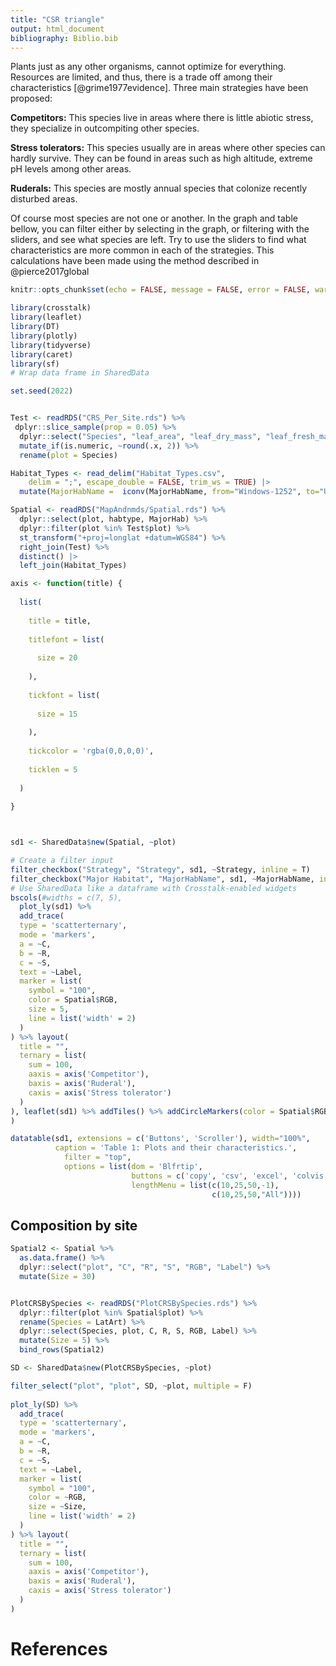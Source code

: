 ```yaml
---
title: "CSR triangle"
output: html_document
bibliography: Biblio.bib
---
```


Plants just as any other organisms, cannot optimize for everything. Resources are limited, and thus, there is a trade off among their characteristics [@grime1977evidence]. Three main strategies have been proposed:

**Competitors:** This species live in areas where there is little abiotic stress, they specialize in outcompiting other species.

**Stress tolerators:** This species usually are in areas where other species can hardly survive. They can be found in areas such as high altitude, extreme pH levels among other areas.

**Ruderals:** This species are mostly annual species that colonize recently disturbed areas. 

Of course most species are not one or another. In the graph and table bellow, you can filter either by selecting in the graph, or filtering with the sliders, and see what species are left. Try to use the sliders to find what characteristics are more common in each of the strategies. This calculations have been made using the method described in @pierce2017global


```r
knitr::opts_chunk$set(echo = FALSE, message = FALSE, error = FALSE, warning = FALSE)

library(crosstalk)
library(leaflet)
library(DT)
library(plotly)
library(tidyverse)
library(caret)
library(sf)
# Wrap data frame in SharedData

set.seed(2022)


Test <- readRDS("CRS_Per_Site.rds") %>% 
 dplyr::slice_sample(prop = 0.05) %>% 
  dplyr::select("Species", "leaf_area", "leaf_dry_mass", "leaf_fresh_mass", "C", "R", "S", "RGB", "Strategy", "Label") %>% 
  mutate_if(is.numeric, ~round(.x, 2)) %>% 
  rename(plot = Species)

Habitat_Types <- read_delim("Habitat_Types.csv", 
    delim = ";", escape_double = FALSE, trim_ws = TRUE) |> 
  mutate(MajorHabName =  iconv(MajorHabName, from="Windows-1252", to="UTF-8"), MajorHab = as.character(MajorHab)) 

Spatial <- readRDS("MapAndnmds/Spatial.rds") %>% 
  dplyr::select(plot, habtype, MajorHab) %>% 
  dplyr::filter(plot %in% Test$plot) %>% 
  st_transform("+proj=longlat +datum=WGS84") %>% 
  right_join(Test) %>% 
  distinct() |> 
  left_join(Habitat_Types)

axis <- function(title) {
  
  list(
    
    title = title,
    
    titlefont = list(
      
      size = 20
      
    ),
    
    tickfont = list(
      
      size = 15
      
    ),
    
    tickcolor = 'rgba(0,0,0,0)',
    
    ticklen = 5
    
  )
  
}



sd1 <- SharedData$new(Spatial, ~plot)

```


```r
# Create a filter input
filter_checkbox("Strategy", "Strategy", sd1, ~Strategy, inline = T)
filter_checkbox("Major Habitat", "MajorHabName", sd1, ~MajorHabName, inline = T)
# Use SharedData like a dataframe with Crosstalk-enabled widgets
bscols(#widths = c(7, 5),
  plot_ly(sd1) %>% 
  add_trace(
  type = 'scatterternary',
  mode = 'markers',
  a = ~C,
  b = ~R,
  c = ~S,
  text = ~Label,
  marker = list( 
    symbol = "100",
    color = Spatial$RGB,
    size = 5,
    line = list('width' = 2)
  )
) %>% layout(
  title = "",
  ternary = list(
    sum = 100,
    aaxis = axis('Competitor'),
    baxis = axis('Ruderal'),
    caxis = axis('Stress tolerator')
  )
), leaflet(sd1) %>% addTiles() %>% addCircleMarkers(color = Spatial$RGB)
)

datatable(sd1, extensions = c('Buttons', 'Scroller'), width="100%",
          caption = 'Table 1: Plots and their characteristics.',
            filter = "top",
            options = list(dom = 'Blfrtip',
                           buttons = c('copy', 'csv', 'excel', 'colvis'),
                           lengthMenu = list(c(10,25,50,-1),
                                             c(10,25,50,"All"))))
```



## Composition by site

```r
Spatial2 <- Spatial %>% 
  as.data.frame() %>% 
  dplyr::select("plot", "C", "R", "S", "RGB", "Label") %>% 
  mutate(Size = 30)


PlotCRSBySpecies <- readRDS("PlotCRSBySpecies.rds") %>% 
  dplyr::filter(plot %in% Spatial$plot) %>% 
  rename(Species = LatArt) %>% 
  dplyr::select(Species, plot, C, R, S, RGB, Label) %>%
  mutate(Size = 5) %>% 
  bind_rows(Spatial2)
```


```r
SD <- SharedData$new(PlotCRSBySpecies, ~plot)

filter_select("plot", "plot", SD, ~plot, multiple = F)
  
plot_ly(SD) %>% 
  add_trace(
  type = 'scatterternary',
  mode = 'markers',
  a = ~C,
  b = ~R,
  c = ~S,
  text = ~Label,
  marker = list( 
    symbol = "100",
    color = ~RGB,
    size = ~Size,
    line = list('width' = 2)
  )
) %>% layout(
  title = "",
  ternary = list(
    sum = 100,
    aaxis = axis('Competitor'),
    baxis = axis('Ruderal'),
    caxis = axis('Stress tolerator')
  )
)
```

# References
